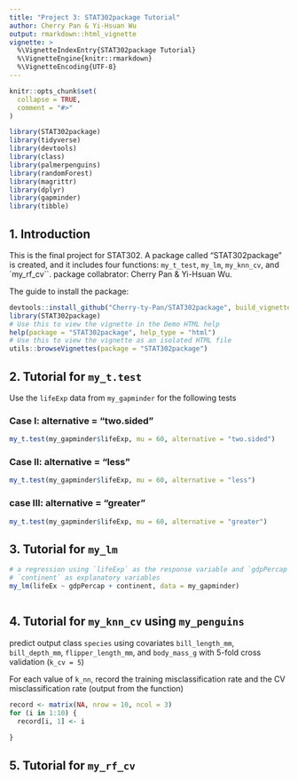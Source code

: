 ```yaml
---
title: "Project 3: STAT302package Tutorial"
author: Cherry Pan & Yi-Hsuan Wu
output: rmarkdown::html_vignette
vignette: >
  %\VignetteIndexEntry{STAT302package Tutorial}
  %\VignetteEngine{knitr::rmarkdown}
  %\VignetteEncoding{UTF-8}
---
```


```r
knitr::opts_chunk$set(
  collapse = TRUE,
  comment = "#>"
)
```

```r
library(STAT302package)
library(tidyverse)
library(devtools)
library(class)
library(palmerpenguins)
library(randomForest)
library(magrittr)
library(dplyr)
library(gapminder)
library(tibble)

```


## 1. Introduction

This is the final project for STAT302. A package called "STAT302package" is created, and it includes four functions: `my_t_test`, `my_lm`, `my_knn_cv`, and `my_rf_cv``.
package collabrator: Cherry Pan & Yi-Hsuan Wu.

The guide to install the package:
```r
devtools::install_github("Cherry-ty-Pan/STAT302package", build_vignette = TRUE, build_opts = c())
library(STAT302package)
# Use this to view the vignette in the Demo HTML help
help(package = "STAT302package", help_type = "html")
# Use this to view the vignette as an isolated HTML file
utils::browseVignettes(package = "STAT302package")
```


## 2. Tutorial for `my_t.test`

Use the `lifeExp` data from `my_gapminder` for the following tests

### Case I: alternative = "two.sided"
 \begin{align}
  H_0: \mu &= 60,\\
  H_a: \mu &\neq 60.
  \end{align}
  
```r
my_t.test(my_gapminder$lifeExp, mu = 60, alternative = "two.sided")
```


### Case II: alternative = "less"
  \begin{align}
  H_0: \mu &= 60,\\
  H_a: \mu &< 60.
  \end{align}
  
```r
my_t.test(my_gapminder$lifeExp, mu = 60, alternative = "less")
```


### case III: alternative = "greater"
  \begin{align}
  H_0: \mu &= 60,\\
  H_a: \mu &> 60.
  \end{align}
```r
my_t.test(my_gapminder$lifeExp, mu = 60, alternative = "greater")
```


## 3. Tutorial for `my_lm`
```r
# a regression using `lifeExp` as the response variable and `gdpPercap` and
# `continent` as explanatory variables
my_lm(lifeEx ~ gdpPercap + continent, data = my_gapminder)
```

```r

```

## 4. Tutorial for `my_knn_cv` using `my_penguins`
predict output class `species` using covariates `bill_length_mm`, `bill_depth_mm`, `flipper_length_mm`, and `body_mass_g` with 5-fold cross validation (`k_cv = 5`)

For each value of `k_nn`, record the training misclassification rate and the CV misclassification rate (output from the function)
```r
record <- matrix(NA, nrow = 10, ncol = 3)
for (i in 1:10) {
  record[i, 1] <- i
 
}
```



## 5. Tutorial for `my_rf_cv`


